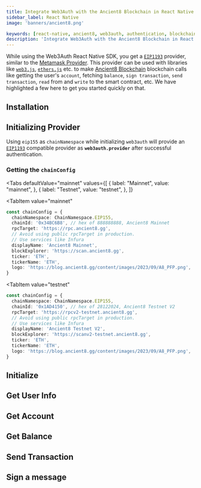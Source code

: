 ```yaml
---
title: Integrate Web3Auth with the Ancient8 Blockchain in React Native
sidebar_label: React Native
image: 'banners/ancient8.png'

keywords: [react-native, ancient8, web3auth, authentication, blockchain]
description: 'Integrate Web3Auth with the Ancient8 Blockchain in React Native | Documentation - Web3Auth'
---
```



<SEO
  title="Integrate Web3Auth with the Ancient8 Blockchain in React Native"
  description="Integrate Web3Auth with the Ancient8 Blockchain in React Native | Documentation - Web3Auth"
  image="https://web3auth.io/docs/banners/ancient8.png"
  slug="/embedded-wallets/connect-blockchain/evm/ancient8/react-native"
/>

While using the Web3Auth React Native SDK, you get a [`EIP1193`](https://eips.ethereum.org/EIPS/eip-1193) provider, similar to the [Metamask Provider](https://docs.metamask.io/guide/ethereum-provider.html). This provider can be used with libraries like [`web3.js`](https://web3js.readthedocs.io/en/v1.2.8/getting-started.html), [`ethers.js`](https://docs.ethers.io/v5/getting-started/) etc. to make [Ancient8 Blockchain](https://ancient8.gg) blockchain calls like getting the user's `account`, fetching `balance`, `sign transaction`, `send transaction`, `read` from and `write` to the smart contract, etc. We have highlighted a few here to get you started quickly on that.

## Installation

<InstallationSnippet />

## Initializing Provider

Using `eip155` as `chainNamespace` while initializing `web3auth` will provide an [`EIP1193`](https://eips.ethereum.org/EIPS/eip-1193) compatible provider as **`web3auth.provider`** after successful authentication.

### Getting the `chainConfig`

<Tabs
 defaultValue="mainnet"
  values={[
    { label: "Mainnet", value: "mainnet", },
    { label: "Testnet", value: "testnet", },
  ]}
>
<TabItem
  value="mainnet"
>

```typescript
const chainConfig = {
  chainNamespace: ChainNamespace.EIP155,
  chainId: '0x34BC6B8', // hex of 888888888, Ancient8 Mainnet
  rpcTarget: 'https://rpc.ancient8.gg',
  // Avoid using public rpcTarget in production.
  // Use services like Infura
  displayName: 'Ancient8 Mainnet',
  blockExplorer: 'https://scan.ancient8.gg',
  ticker: 'ETH',
  tickerName: 'ETH',
  logo: 'https://blog.ancient8.gg/content/images/2023/09/A8_PFP.png',
}
```

</TabItem>

<TabItem
  value="testnet"
>

```typescript
const chainConfig = {
  chainNamespace: ChainNamespace.EIP155,
  chainId: '0x1AD4150', // hex of 28122024, Ancient8 Testnet V2
  rpcTarget: 'https://rpcv2-testnet.ancient8.gg',
  // Avoid using public rpcTarget in production.
  // Use services like Infura
  displayName: 'Ancient8 Testnet V2',
  blockExplorer: 'https://scanv2-testnet.ancient8.gg',
  ticker: 'ETH',
  tickerName: 'ETH',
  logo: 'https://blog.ancient8.gg/content/images/2023/09/A8_PFP.png',
}
```

</TabItem>
</Tabs>

## Initialize

<InitialisationSnippet />

## Get User Info

<UserInfoSnippet />

## Get Account

<GetAccountSnippet />

## Get Balance

<GetBalanceSnippet />

## Send Transaction

<SendTransactionSnippet />

## Sign a message

<SignMessageSnippet />
